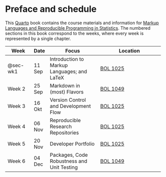 # Preface and schedule {.unnumbered}

This [Quarto](https://quarto.org) book contains the course materials and information for [Markup Languages and Reproducible Programming in Statistics](https://osiris-student.uu.nl/#/onderwijscatalogus/extern/cursus?cursuscode=202000010&taal=en&collegejaar=huidig). The numbered sections in this book correspond to the weeks, where every week is represented by a single chapter. 

| Week                  | Date   | Focus                                       | Location                                                |
|-----------------------|--------|---------------------------------------------|---------------------------------------------------------|
| @sec-wk1 | 11 Sep | Introduction to Markup Languages; and LaTeX | [BOL 1025](https://students.uu.nl/bolognalaan-101)      |
| Week 2 | 25 Sep | Markdown in (most) Flavors                  | [BOL 1049](https://students.uu.nl/bolognalaan-101)      |
| Week 3 | 16 Okt | Version Control and Development Flow        | [BOL 1025](https://students.uu.nl/bolognalaan-101) |
| Week 4 | 06 Nov | Reproducible Research Repositories          | [BOL 1025](https://students.uu.nl/bolognalaan-101)      |
| Week 5 | 20 Nov | Developer Portfolio                         | [BOL 1025](https://students.uu.nl/bolognalaan-101)      |
| Week 6 | 04 Dec | Packages, Code Robustness and Unit Testing  | [BOL 1049](https://students.uu.nl/bolognalaan-101)      |

